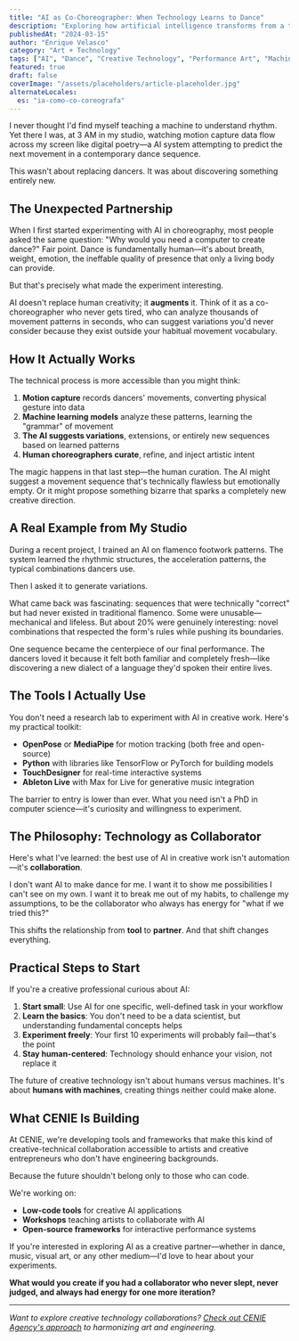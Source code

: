 ```yaml
---
title: "AI as Co-Choreographer: When Technology Learns to Dance"
description: "Exploring how artificial intelligence transforms from a tool into a creative partner in dance and performance art, reshaping the boundaries between human intuition and machine precision."
publishedAt: "2024-03-15"
author: "Enrique Velasco"
category: "Art + Technology"
tags: ["AI", "Dance", "Creative Technology", "Performance Art", "Machine Learning"]
featured: true
draft: false
coverImage: "/assets/placeholders/article-placeholder.jpg"
alternateLocales:
  es: "ia-como-co-coreografa"
---
```


I never thought I'd find myself teaching a machine to understand rhythm. Yet there I was, at 3 AM in my studio, watching motion capture data flow across my screen like digital poetry—a AI system attempting to predict the next movement in a contemporary dance sequence.

This wasn't about replacing dancers. It was about discovering something entirely new.

## The Unexpected Partnership

When I first started experimenting with AI in choreography, most people asked the same question: "Why would you need a computer to create dance?" Fair point. Dance is fundamentally human—it's about breath, weight, emotion, the ineffable quality of presence that only a living body can provide.

But that's precisely what made the experiment interesting.

AI doesn't replace human creativity; it **augments** it. Think of it as a co-choreographer who never gets tired, who can analyze thousands of movement patterns in seconds, who can suggest variations you'd never consider because they exist outside your habitual movement vocabulary.

## How It Actually Works

The technical process is more accessible than you might think:

1. **Motion capture** records dancers' movements, converting physical gesture into data
2. **Machine learning models** analyze these patterns, learning the "grammar" of movement
3. **The AI suggests variations**, extensions, or entirely new sequences based on learned patterns
4. **Human choreographers curate**, refine, and inject artistic intent

The magic happens in that last step—the human curation. The AI might suggest a movement sequence that's technically flawless but emotionally empty. Or it might propose something bizarre that sparks a completely new creative direction.

## A Real Example from My Studio

During a recent project, I trained an AI on flamenco footwork patterns. The system learned the rhythmic structures, the acceleration patterns, the typical combinations dancers use.

Then I asked it to generate variations.

What came back was fascinating: sequences that were technically "correct" but had never existed in traditional flamenco. Some were unusable—mechanical and lifeless. But about 20% were genuinely interesting: novel combinations that respected the form's rules while pushing its boundaries.

One sequence became the centerpiece of our final performance. The dancers loved it because it felt both familiar and completely fresh—like discovering a new dialect of a language they'd spoken their entire lives.

## The Tools I Actually Use

You don't need a research lab to experiment with AI in creative work. Here's my practical toolkit:

- **OpenPose** or **MediaPipe** for motion tracking (both free and open-source)
- **Python** with libraries like TensorFlow or PyTorch for building models
- **TouchDesigner** for real-time interactive systems
- **Ableton Live** with Max for Live for generative music integration

The barrier to entry is lower than ever. What you need isn't a PhD in computer science—it's curiosity and willingness to experiment.

## The Philosophy: Technology as Collaborator

Here's what I've learned: the best use of AI in creative work isn't automation—it's **collaboration**.

I don't want AI to make dance for me. I want it to show me possibilities I can't see on my own. I want it to break me out of my habits, to challenge my assumptions, to be the collaborator who always has energy for "what if we tried this?"

This shifts the relationship from **tool** to **partner**. And that shift changes everything.

## Practical Steps to Start

If you're a creative professional curious about AI:

1. **Start small**: Use AI for one specific, well-defined task in your workflow
2. **Learn the basics**: You don't need to be a data scientist, but understanding fundamental concepts helps
3. **Experiment freely**: Your first 10 experiments will probably fail—that's the point
4. **Stay human-centered**: Technology should enhance your vision, not replace it

The future of creative technology isn't about humans versus machines. It's about **humans with machines**, creating things neither could make alone.

## What CENIE Is Building

At CENIE, we're developing tools and frameworks that make this kind of creative-technical collaboration accessible to artists and creative entrepreneurs who don't have engineering backgrounds.

Because the future shouldn't belong only to those who can code.

We're working on:
- **Low-code tools** for creative AI applications
- **Workshops** teaching artists to collaborate with AI
- **Open-source frameworks** for interactive performance systems

If you're interested in exploring AI as a creative partner—whether in dance, music, visual art, or any other medium—I'd love to hear about your experiments.

**What would you create if you had a collaborator who never slept, never judged, and always had energy for one more iteration?**

---

*Want to explore creative technology collaborations? [Check out CENIE Agency's approach](https://cenie.io) to harmonizing art and engineering.*
